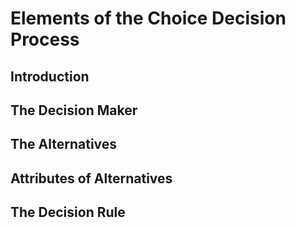 # Elements of the Choice Decision Process

## Introduction

## The Decision Maker

## The Alternatives

## Attributes of Alternatives

## The Decision Rule